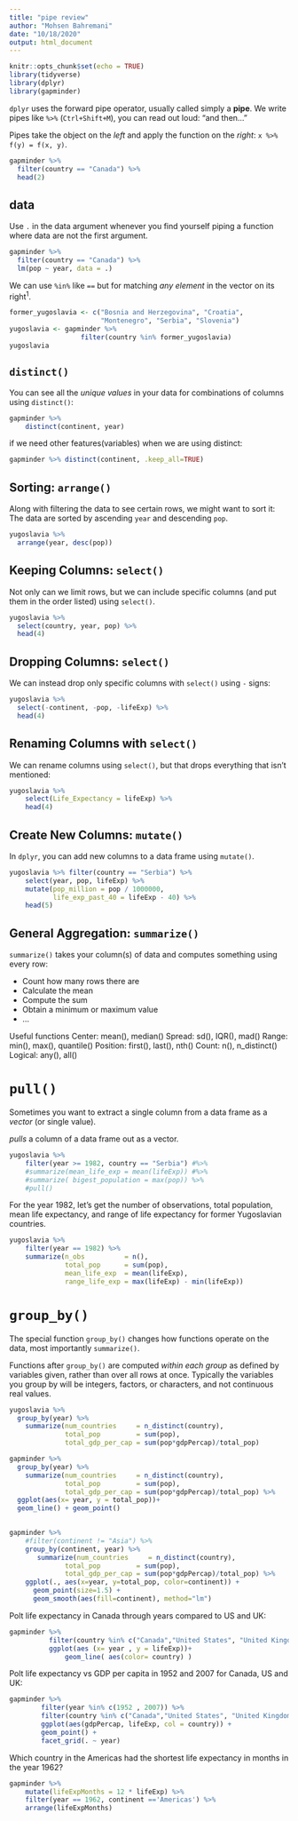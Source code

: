 ```yaml
---
title: "pipe review"
author: "Mohsen Bahremani"
date: "10/18/2020"
output: html_document
---
```


```r
knitr::opts_chunk$set(echo = TRUE)
library(tidyverse)
library(dplyr)
library(gapminder)

```

`dplyr` uses the forward pipe operator, usually called simply a **pipe**. We write pipes like `%>%` (`Ctrl+Shift+M`), you can read out loud: "and then..."

Pipes take the object on the *left* and apply the function on the *right*: `x %>% f(y) = f(x, y)`.

```r
gapminder %>% 
  filter(country == "Canada") %>% 
  head(2)
```

## data 
Use `.` in the data argument whenever you find yourself piping a function where data are not the first argument.

```r
gapminder %>%
  filter(country == "Canada") %>% 
  lm(pop ~ year, data = .)
```

We can use `%in%` like `==` but for matching *any element* in the vector on its right<sup>1</sup>. 

```r
former_yugoslavia <- c("Bosnia and Herzegovina", "Croatia", 
                       "Montenegro", "Serbia", "Slovenia")
yugoslavia <- gapminder %>% 
                  filter(country %in% former_yugoslavia)
yugoslavia
```

## `distinct()`

You can see all the *unique values* in your data for combinations of columns using `distinct()`:
```r
gapminder %>% 
    distinct(continent, year)

```
 if we need other features(variables) when we are using distinct:
```r
gapminder %>% distinct(continent, .keep_all=TRUE)
```
## Sorting: `arrange()`

Along with filtering the data to see certain rows, we might want to sort it:
The data are sorted by ascending `year` and descending `pop`.


```r
yugoslavia %>% 
  arrange(year, desc(pop))
```
## Keeping Columns: `select()`

Not only can we limit rows, but we can include specific columns (and put them in the order listed) using `select()`. 
```r
yugoslavia %>% 
  select(country, year, pop) %>% 
  head(4)

```
## Dropping Columns: `select()`


We can instead drop only specific columns with `select()` using `-` signs:
```r
yugoslavia %>% 
  select(-continent, -pop, -lifeExp) %>% 
  head(4)
```


## Renaming Columns with `select()`


We can rename columns using `select()`, but that drops everything that isn't mentioned:

```r
yugoslavia %>%
    select(Life_Expectancy = lifeExp) %>%
    head(4)
```


## Create New Columns: `mutate()`

In `dplyr`, you can add new columns to a data frame using `mutate()`.

```r
yugoslavia %>% filter(country == "Serbia") %>%
    select(year, pop, lifeExp) %>%
    mutate(pop_million = pop / 1000000,
           life_exp_past_40 = lifeExp - 40) %>%
    head(5)
```


## General Aggregation: `summarize()`

`summarize()` takes your column(s) of data and computes something using every row:

* Count how many rows there are
* Calculate the mean
* Compute the sum
* Obtain a minimum or maximum value
* ...

Useful functions
    Center: mean(), median()
    Spread: sd(), IQR(), mad()
    Range: min(), max(), quantile()
    Position: first(), last(), nth()
    Count: n(), n_distinct()
    Logical: any(), all()

# `pull()`

Sometimes you want to extract a single column from a data frame as a *vector* (or single value). 

 *pulls* a column of a data frame out as a vector.

```r
yugoslavia %>%
    filter(year >= 1982, country == "Serbia") #%>% 
    #summarize(mean_life_exp = mean(lifeExp)) #%>% 
    #summarize( bigest_population = max(pop)) %>%
    #pull()

```


For the year 1982, let's get the number of observations, total population, mean life expectancy, and range of life expectancy for former Yugoslavian countries.

```r
yugoslavia %>%
    filter(year == 1982) %>%
    summarize(n_obs          = n(),
              total_pop      = sum(pop),
              mean_life_exp  = mean(lifeExp),
              range_life_exp = max(lifeExp) - min(lifeExp)) 

```
# `group_by()`


The special function `group_by()` changes how functions operate on the data, most importantly `summarize()`.

Functions after `group_by()` are computed *within each group* as defined by variables given, rather than over all rows at once. Typically the variables you group by will be integers, factors, or characters, and not continuous real values.


```r
yugoslavia %>%
  group_by(year) %>% 
    summarize(num_countries     = n_distinct(country),
              total_pop         = sum(pop),
              total_gdp_per_cap = sum(pop*gdpPercap)/total_pop) 

```

```r
gapminder %>%
  group_by(year) %>% 
    summarize(num_countries     = n_distinct(country),
              total_pop         = sum(pop),
              total_gdp_per_cap = sum(pop*gdpPercap)/total_pop) %>% 
  ggplot(aes(x= year, y = total_pop))+
  geom_line() + geom_point()
  
```


```r
gapminder %>%
    #filter(continent != "Asia") %>% 
    group_by(continent, year) %>%
       summarize(num_countries     = n_distinct(country),
              total_pop         = sum(pop),
              total_gdp_per_cap = sum(pop*gdpPercap)/total_pop) %>% 
    ggplot(., aes(x=year, y=total_pop, color=continent)) +
      geom_point(size=1.5) +
      geom_smooth(aes(fill=continent), method="lm")
```

Polt life expectancy in Canada through years compared to US and UK:
```r
gapminder %>% 
          filter(country %in% c("Canada","United States", "United Kingdom")) %>% 
          ggplot(aes (x= year , y = lifeExp))+
              geom_line( aes(color= country) )
```
Polt life expectancy vs GDP per capita in 1952 and 2007 for Canada, US and UK:

```r
gapminder %>% 
        filter(year %in% c(1952 , 2007)) %>%
        filter(country %in% c("Canada","United States", "United Kingdom") ) %>%
        ggplot(aes(gdpPercap, lifeExp, col = country)) +
        geom_point() +
        facet_grid(. ~ year)

```

 
Which country in the Americas had the shortest life expectancy in months in the year 1962? 

```r
gapminder %>%
    mutate(lifeExpMonths = 12 * lifeExp) %>%
    filter(year == 1962, continent =='Americas') %>%
    arrange(lifeExpMonths)
```

